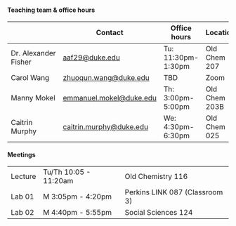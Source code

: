 #### Teaching team & office hours

|                      | Contact                                             | Office hours       | Location      |
|---------------|---------------|---------------|---------------|
| Dr. Alexander Fisher | [aaf29\@duke.edu](aaf29@duke.edu)                   | Tu: 11:30pm-1:30pm | Old Chem 207  |
| Carol Wang           | [zhuoqun.wang\@duke.edu](zhuoqun.wang@duke.edu)     | TBD    | Zoom          |
| Manny Mokel          | [emmanuel.mokel\@duke.edu](emmanuel.mokel@duke.edu) | Th: 3:00pm-5:00pm  | Old Chem 203B |
| Caitrin Murphy       | [caitrin.murphy\@duke.edu](caitrin.murphy@duke.edu) | We: 4:30pm-6:30pm  | Old Chem 025  |

#### Meetings

|         |                       |                                |
|---------|-----------------------|--------------------------------|
| Lecture | Tu/Th 10:05 - 11:20am | Old Chemistry 116              |
| Lab 01  | M 3:05pm - 4:20pm     | Perkins LINK 087 (Classroom 3) |
| Lab 02  | M 4:40pm - 5:55pm     | Social Sciences 124            |
